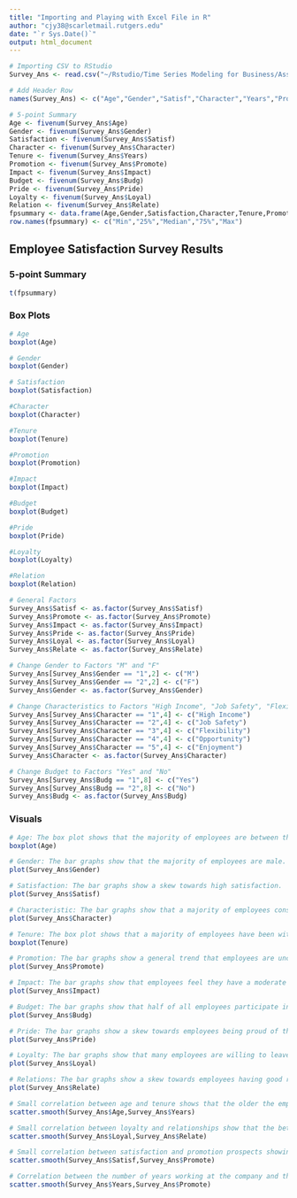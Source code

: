 ---
title: "Importing and Playing with Excel File in R"
author: "cjy38@scarletmail.rutgers.edu"
date: "`r Sys.Date()`"
output: html_document
---

```{r include = FALSE}
# Importing CSV to RStudio
Survey_Ans <- read.csv("~/Rstudio/Time Series Modeling for Business/Assignment 2/Typical_Employee_Survey_Data.csv",header = FALSE)

# Add Header Row
names(Survey_Ans) <- c("Age","Gender","Satisf","Character","Years","Promote","Impact","Budg","Pride","Loyal","Relate")

# 5-point Summary
Age <- fivenum(Survey_Ans$Age)
Gender <- fivenum(Survey_Ans$Gender)
Satisfaction <- fivenum(Survey_Ans$Satisf)
Character <- fivenum(Survey_Ans$Character)
Tenure <- fivenum(Survey_Ans$Years)
Promotion <- fivenum(Survey_Ans$Promote)
Impact <- fivenum(Survey_Ans$Impact)
Budget <- fivenum(Survey_Ans$Budg)
Pride <- fivenum(Survey_Ans$Pride)
Loyalty <- fivenum(Survey_Ans$Loyal)
Relation <- fivenum(Survey_Ans$Relate)
fpsummary <- data.frame(Age,Gender,Satisfaction,Character,Tenure,Promotion,Impact,Budget,Pride,Loyalty,Relation)
row.names(fpsummary) <- c("Min","25%","Median","75%","Max")
```

## Employee Satisfaction Survey Results

### 5-point Summary

```{r echo = FALSE}
t(fpsummary)
```

### Box Plots

```{r}
# Age
boxplot(Age)

# Gender
boxplot(Gender)

# Satisfaction
boxplot(Satisfaction)

#Character
boxplot(Character)

#Tenure
boxplot(Tenure)

#Promotion
boxplot(Promotion)

#Impact
boxplot(Impact)

#Budget
boxplot(Budget)

#Pride
boxplot(Pride)

#Loyalty
boxplot(Loyalty)

#Relation
boxplot(Relation)
```

```{r echo = FALSE}
# General Factors
Survey_Ans$Satisf <- as.factor(Survey_Ans$Satisf)
Survey_Ans$Promote <- as.factor(Survey_Ans$Promote)
Survey_Ans$Impact <- as.factor(Survey_Ans$Impact)
Survey_Ans$Pride <- as.factor(Survey_Ans$Pride)
Survey_Ans$Loyal <- as.factor(Survey_Ans$Loyal)
Survey_Ans$Relate <- as.factor(Survey_Ans$Relate)

# Change Gender to Factors "M" and "F"
Survey_Ans[Survey_Ans$Gender == "1",2] <- c("M")
Survey_Ans[Survey_Ans$Gender == "2",2] <- c("F")
Survey_Ans$Gender <- as.factor(Survey_Ans$Gender)

# Change Characteristics to Factors "High Income", "Job Safety", "Flexibility", "Opportunity", and "Enjoyment"
Survey_Ans[Survey_Ans$Character == "1",4] <- c("High Income")
Survey_Ans[Survey_Ans$Character == "2",4] <- c("Job Safety")
Survey_Ans[Survey_Ans$Character == "3",4] <- c("Flexibility")
Survey_Ans[Survey_Ans$Character == "4",4] <- c("Opportunity")
Survey_Ans[Survey_Ans$Character == "5",4] <- c("Enjoyment")
Survey_Ans$Character <- as.factor(Survey_Ans$Character)

# Change Budget to Factors "Yes" and "No"
Survey_Ans[Survey_Ans$Budg == "1",8] <- c("Yes")
Survey_Ans[Survey_Ans$Budg == "2",8] <- c("No")
Survey_Ans$Budg <- as.factor(Survey_Ans$Budg)
```

### Visuals

```{r}
# Age: The box plot shows that the majority of employees are between their mid-thirties to mid-forties with some outliers.
boxplot(Age)

# Gender: The bar graphs show that the majority of employees are male.
plot(Survey_Ans$Gender)

# Satisfaction: The bar graphs show a skew towards high satisfaction.
plot(Survey_Ans$Satisf)

# Characteristic: The bar graphs show that a majority of employees consider their enjoyment to be the most important job characteristic.
plot(Survey_Ans$Character)

# Tenure: The box plot shows that a majority of employees have been with the company for around 10 years with some outliers.
boxplot(Tenure)

# Promotion: The bar graphs show a general trend that employees are unconfident in potential promotions.
plot(Survey_Ans$Promote)

# Impact: The bar graphs show that employees feel they have a moderate say in the company's decision making.
plot(Survey_Ans$Impact)

# Budget: The bar graphs show that half of all employees participate in budget decisions.
plot(Survey_Ans$Budg)

# Pride: The bar graphs show a skew towards employees being proud of the company.
plot(Survey_Ans$Pride)

# Loyalty: The bar graphs show that many employees are willing to leave the company for more pay.
plot(Survey_Ans$Loyal)

# Relations: The bar graphs show a skew towards employees having good relationships with their peers.
plot(Survey_Ans$Relate)
```

```{r warning = FALSE}
# Small correlation between age and tenure shows that the older the employee, the longer they likely would have been with the company.
scatter.smooth(Survey_Ans$Age,Survey_Ans$Years)

# Small correlation between loyalty and relationships show that the better the relationship with peers, the less likely the employee will switch jobs due to better pay.
scatter.smooth(Survey_Ans$Loyal,Survey_Ans$Relate)

# Small correlation between satisfaction and promotion prospects showing that employees who doubt their promotion prospects are more likely to be unsatisfied.
scatter.smooth(Survey_Ans$Satisf,Survey_Ans$Promote)

# Correlation between the number of years working at the company and the employee's promotion prospects. Since the majority of the employees are with the company for 10 years or less, the sharp increase is where the focus should be rather than the older employees which are outliers.
scatter.smooth(Survey_Ans$Years,Survey_Ans$Promote)
```